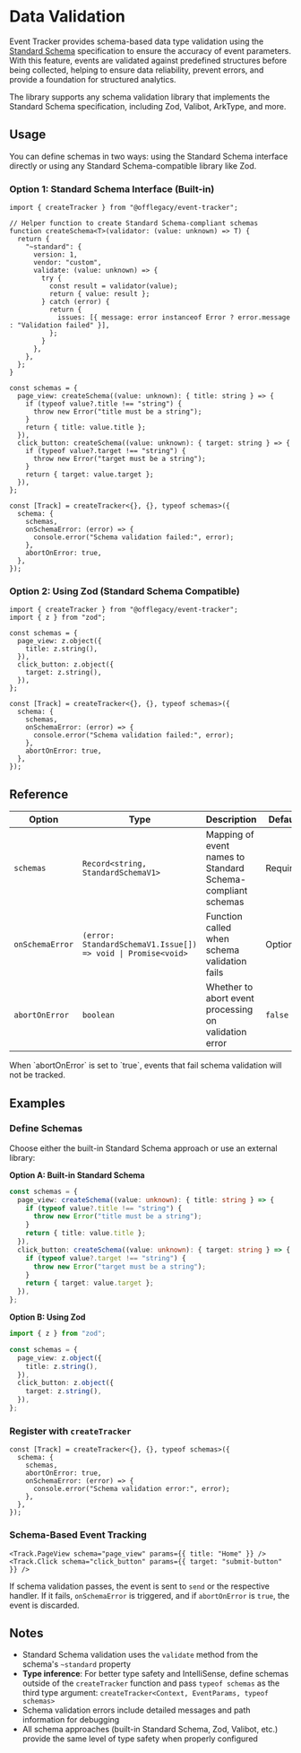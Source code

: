 
# Data Validation

Event Tracker provides schema-based data type validation using the [Standard Schema](https://standardschema.dev/) specification to ensure the accuracy of event parameters.  
With this feature, events are validated against predefined structures before being collected, helping to ensure data reliability, prevent errors, and provide a foundation for structured analytics.

The library supports any schema validation library that implements the Standard Schema specification, including Zod, Valibot, ArkType, and more.

## Usage

You can define schemas in two ways: using the Standard Schema interface directly or using any Standard Schema-compatible library like Zod.

### Option 1: Standard Schema Interface (Built-in)

```tsx
import { createTracker } from "@offlegacy/event-tracker";

// Helper function to create Standard Schema-compliant schemas
function createSchema<T>(validator: (value: unknown) => T) {
  return {
    "~standard": {
      version: 1,
      vendor: "custom",
      validate: (value: unknown) => {
        try {
          const result = validator(value);
          return { value: result };
        } catch (error) {
          return {
            issues: [{ message: error instanceof Error ? error.message : "Validation failed" }],
          };
        }
      },
    },
  };
}

const schemas = {
  page_view: createSchema((value: unknown): { title: string } => {
    if (typeof value?.title !== "string") {
      throw new Error("title must be a string");
    }
    return { title: value.title };
  }),
  click_button: createSchema((value: unknown): { target: string } => {
    if (typeof value?.target !== "string") {
      throw new Error("target must be a string");
    }
    return { target: value.target };
  }),
};

const [Track] = createTracker<{}, {}, typeof schemas>({
  schema: {
    schemas,
    onSchemaError: (error) => {
      console.error("Schema validation failed:", error);
    },
    abortOnError: true,
  },
});
```

### Option 2: Using Zod (Standard Schema Compatible)

```tsx
import { createTracker } from "@offlegacy/event-tracker";
import { z } from "zod";

const schemas = {
  page_view: z.object({
    title: z.string(),
  }),
  click_button: z.object({
    target: z.string(),
  }),
};

const [Track] = createTracker<{}, {}, typeof schemas>({
  schema: {
    schemas,
    onSchemaError: (error) => {
      console.error("Schema validation failed:", error);
    },
    abortOnError: true,
  },
});
```

## Reference

| Option          | Type                                                         | Description                                                 | Default  |
| --------------- | ------------------------------------------------------------ | ----------------------------------------------------------- | -------- |
| `schemas`       | `Record<string, StandardSchemaV1>`                           | Mapping of event names to Standard Schema-compliant schemas | Required |
| `onSchemaError` | `(error: StandardSchemaV1.Issue[]) => void \| Promise<void>` | Function called when schema validation fails                | Optional |
| `abortOnError`  | `boolean`                                                    | Whether to abort event processing on validation error       | `false`  |

<Callout type="info">
  When `abortOnError` is set to `true`, events that fail schema validation will not be tracked.
</Callout>

## Examples

<Steps>

### Define Schemas

Choose either the built-in Standard Schema approach or use an external library:

**Option A: Built-in Standard Schema**

```ts
const schemas = {
  page_view: createSchema((value: unknown): { title: string } => {
    if (typeof value?.title !== "string") {
      throw new Error("title must be a string");
    }
    return { title: value.title };
  }),
  click_button: createSchema((value: unknown): { target: string } => {
    if (typeof value?.target !== "string") {
      throw new Error("target must be a string");
    }
    return { target: value.target };
  }),
};
```

**Option B: Using Zod**

```ts
import { z } from "zod";

const schemas = {
  page_view: z.object({
    title: z.string(),
  }),
  click_button: z.object({
    target: z.string(),
  }),
};
```

### Register with `createTracker`

```tsx
const [Track] = createTracker<{}, {}, typeof schemas>({
  schema: {
    schemas,
    abortOnError: true,
    onSchemaError: (error) => {
      console.error("Schema validation error:", error);
    },
  },
});
```

### Schema-Based Event Tracking

```tsx
<Track.PageView schema="page_view" params={{ title: "Home" }} />
<Track.Click schema="click_button" params={{ target: "submit-button" }} />
```

If schema validation passes, the event is sent to `send` or the respective handler.
If it fails, `onSchemaError` is triggered, and if `abortOnError` is `true`, the event is discarded.

</Steps>

## Notes

- Standard Schema validation uses the `validate` method from the schema's `~standard` property
- **Type inference**: For better type safety and IntelliSense, define schemas outside of the `createTracker` function and pass `typeof schemas` as the third type argument: `createTracker<Context, EventParams, typeof schemas>`
- Schema validation errors include detailed messages and path information for debugging
- All schema approaches (built-in Standard Schema, Zod, Valibot, etc.) provide the same level of type safety when properly configured
